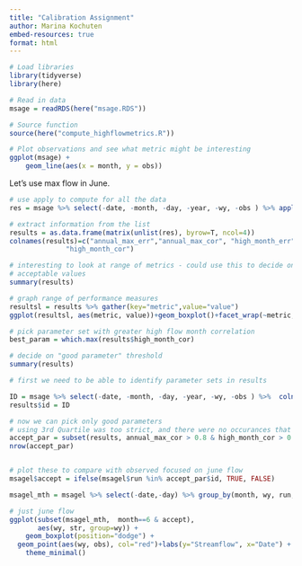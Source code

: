 ```yaml
---
title: "Calibration Assignment"
author: Marina Kochuten
embed-resources: true
format: html
---
```


```r
# Load libraries
library(tidyverse)
library(here)
```

```r
# Read in data
msage = readRDS(here("msage.RDS"))

# Source function
source(here("compute_highflowmetrics.R"))
```

```r
# Plot observations and see what metric might be interesting
ggplot(msage) +
    geom_line(aes(x = month, y = obs))
```

Let's use max flow in June.

```r
# use apply to compute for all the data
res = msage %>% select(-date, -month, -day, -year, -wy, -obs ) %>% apply(2,FUN=compute_highflowmetrics, o=msage$obs, month=msage$month, day=msage$day, year=msage$year, wy=msage$wy)

# extract information from the list
results = as.data.frame(matrix(unlist(res), byrow=T, ncol=4))
colnames(results)=c("annual_max_err","annual_max_cor", "high_month_err",
              "high_month_cor")

# interesting to look at range of metrics - could use this to decide on
# acceptable values
summary(results)

# graph range of performance measures
resultsl = results %>% gather(key="metric",value="value")
ggplot(resultsl, aes(metric, value))+geom_boxplot()+facet_wrap(~metric, scales="free")
```

```r
# pick parameter set with greater high flow month correlation
best_param = which.max(results$high_month_cor)
```

```r
# decide on "good parameter" threshold
summary(results)
```


```r
# first we need to be able to identify parameter sets in results

ID = msage %>% select(-date, -month, -day, -year, -wy, -obs ) %>%  colnames()
results$id = ID

# now we can pick only good parameters
# using 3rd Quartile was too strict, and there were no occurances that met the threshold for june. needed to ease up a bit on both cor and errors
accept_par = subset(results, annual_max_cor > 0.8 & high_month_cor > 0.87 & abs(annual_max_err < 2.9) & abs(high_month_err) < 20)
nrow(accept_par)


# plot these to compare with observed focused on june flow
msagel$accept = ifelse(msagel$run %in% accept_par$id, TRUE, FALSE)

msagel_mth = msagel %>% select(-date,-day) %>% group_by(month, wy, run, accept) %>% summarise(str=mean(str, na.rm=T), obs=mean(obs, na.rm=T))

# just june flow
ggplot(subset(msagel_mth,  month==6 & accept),
       aes(wy, str, group=wy)) + 
    geom_boxplot(position="dodge") +
  geom_point(aes(wy, obs), col="red")+labs(y="Streamflow", x="Date") +
    theme_minimal()
```






